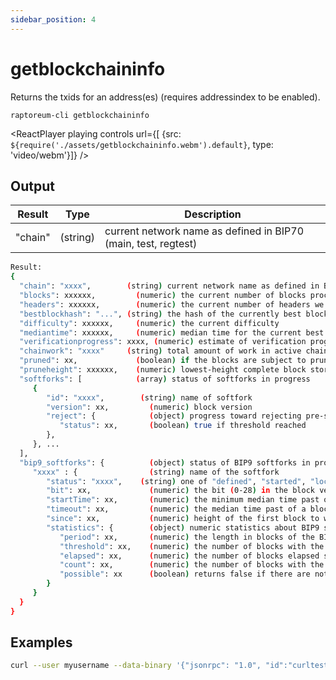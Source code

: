 ```yaml
---
sidebar_position: 4
---
```


# getblockchaininfo

Returns the txids for an address(es) (requires addressindex to be enabled).

`raptoreum-cli getblockchaininfo `

<ReactPlayer playing controls url={[
    {src: `${require('./assets/getblockchaininfo.webm').default}`, type: 'video/webm'}]} />

## Output

| Result | Type | Description |
|--|--|--|
| "chain" | (string) | current network name as defined in BIP70 (main, test, regtest) |

```bash
Result:
{
  "chain": "xxxx",        (string) current network name as defined in BIP70 (main, test, regtest)
  "blocks": xxxxxx,         (numeric) the current number of blocks processed in the server
  "headers": xxxxxx,        (numeric) the current number of headers we have validated
  "bestblockhash": "...", (string) the hash of the currently best block
  "difficulty": xxxxxx,     (numeric) the current difficulty
  "mediantime": xxxxxx,     (numeric) median time for the current best block
  "verificationprogress": xxxx, (numeric) estimate of verification progress [0..1]
  "chainwork": "xxxx"     (string) total amount of work in active chain, in hexadecimal
  "pruned": xx,             (boolean) if the blocks are subject to pruning
  "pruneheight": xxxxxx,    (numeric) lowest-height complete block stored
  "softforks": [            (array) status of softforks in progress
     {
        "id": "xxxx",        (string) name of softfork
        "version": xx,         (numeric) block version
        "reject": {            (object) progress toward rejecting pre-softfork blocks
           "status": xx,       (boolean) true if threshold reached
        },
     }, ...
  ],
  "bip9_softforks": {          (object) status of BIP9 softforks in progress
     "xxxx" : {                (string) name of the softfork
        "status": "xxxx",    (string) one of "defined", "started", "locked_in", "active", "failed"
        "bit": xx,             (numeric) the bit (0-28) in the block version field used to signal this softfork (only for "started" status)
        "startTime": xx,       (numeric) the minimum median time past of a block at which the bit gains its meaning
        "timeout": xx,         (numeric) the median time past of a block at which the deployment is considered failed if not yet locked in
        "since": xx,           (numeric) height of the first block to which the status applies
        "statistics": {        (object) numeric statistics about BIP9 signalling for a softfork (only for "started" status)
           "period": xx,       (numeric) the length in blocks of the BIP9 signalling period 
           "threshold": xx,    (numeric) the number of blocks with the version bit set required to activate the feature 
           "elapsed": xx,      (numeric) the number of blocks elapsed since the beginning of the current period 
           "count": xx,        (numeric) the number of blocks with the version bit set in the current period 
           "possible": xx      (boolean) returns false if there are not enough blocks left in this period to pass activation threshold 
        }
     }
  }
}
```


## Examples

```bash
curl --user myusername --data-binary '{"jsonrpc": "1.0", "id":"curltest", "method": "getblockchaininfo", "params": [] }' -H 'content-type: text/plain;' http://127.0.0.1:9998/
```


